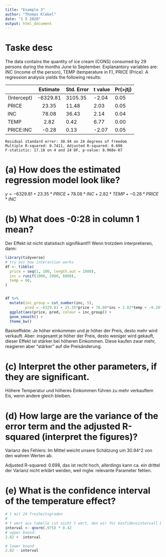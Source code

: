 ```yaml
---
title: "Example 3"
author: "Thomas Klebel"
date: "1 5 2020"
output: html_document
---
```


# Taske desc
The data contains the quantity of ice cream (CONS) consumed by 29 persons during the months
June to September. Explanantory variables are: INC (income of the person), TEMP (temperature
in F), PRICE (Price). A regression analysis yields the following results:

            Estimate   Std. Error  t value   Pr(>jtj)
---------  ----------  ----------  --------  --------
(Intercept) -6329.81    3105.35     -2.04      0.05
PRICE          23.35      11.48      2.03      0.05
INC            78.08      36.43      2.14      0.04
TEMP            2.82       0.42      6.77      0.00
PRICE:INC      -0.28       0.13      -2.07     0.05

```
Residual standard error: 30.94 on 24 degrees of freedom
Multiple R-squared: 0.7411, Adjusted R-squared: 0.698
F-statistic: 17.18 on 4 and 24 DF, p-value: 8.968e-07
```

# (a) How does the estimated regression model look like?

$y = -6329.81 + 23.35*PRICE + 78.08*INC + 2.82*TEMP + -0.28*PRICE*INC$

# (b) What does -0:28 in column 1 mean?
Der Effekt ist nicht statistisch signifikant!!! Wenn trotzdem interpretieren, 
dann: 
```r
library(tidyverse)
# try out how interaction works
df <- tibble(
  price = seq(1, 100, length.out = 1000),
  inc = runif(1000, 2000, 6000),
  temp = 60,
)


df %>% 
  mutate(inc_group = cut_number(inc, 5),
         pred = -6329.81 + 23.35*price + 78.08*inc + 2.82*temp + -0.28*price*inc) %>% 
  ggplot(aes(price, pred, colour = inc_group)) +
  geom_smooth() +
  theme_bw()
```



Basiseffekte: Je höher einkommen und je höher der Preis, desto mehr wird verkauft.
Aber: insgesamt je höher der Preis, desto weniger wird gekauft, dieser Effekt ist
stärker bei höheren Einkommen. Diese kaufen zwar mehr, reagieren aber "stärker"
auf die Preisänderung.

# (c) Interpret the other parameters, if they are significant.
Höhere Temperatur und höheres Einkommen führen zu mehr verkauftem Eis, wenn 
andere gleich bleiben.

# (d) How large are the variance of the error term and the adjusted R-squared (interpret the figures)?
Varianz des Fehlers: Im Mittel weicht unsere Schätzung um 30.94^2 von den wahren
Werten ab.


Adjusted R-squared: 0.698, das ist recht hoch, allerdings kann ca. ein drittel
der Varianz nicht erklärt werden, weil mglw. relevante Parameter fehlen.

# (e) What is the confidence interval of the temperature effect?
```r
# t mit 24 freiheitsgraden
# 
# t wert aus tabelle ist nicht t wert, den wir für konfidenzintervall benötigen
interval <- qnorm(.975) * 0.42
# upper bound:
2.82 +  interval

# lower bound
2.82 - interval
```

